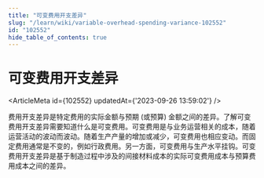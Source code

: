 ```yaml
---
title: "可变费用开支差异"
slug: "/learn/wiki/variable-overhead-spending-variance-102552"
id: "102552"
hide_table_of_contents: true
---
```



# 可变费用开支差异

<ArticleMeta id={102552} updatedAt={'2023-09-26 13:59:02'} />
<div className='border-solid border-b border-t-0 my-4 border-[var(--ifm-color-gray-300)]' />

费用开支差异是特定费用的实际金额与预期 (或预算) 金额之间的差异。了解可变费用开支差异需要知道什么是可变费用。可变费用是与业务运营相关的成本，随着运营活动的波动而波动。随着生产产量的增加或减少，可变费用也相应变动。而固定费用通常是不变的，例如行政费用。另一方面，可变费用与生产水平挂钩。可变费用开支差异是基于制造过程中涉及的间接材料成本的实际可变费用成本与预算费用成本之间的差异。
